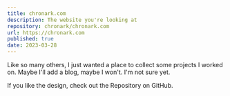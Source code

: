 ```yaml
---
title: chronark.com
description: The website you're looking at
repository: chronark/chronark.com
url: https://chronark.com
published: true
date: 2023-03-28
---
```



Like so many others, I just wanted a place to collect some projects I worked on. Maybe I'll add a blog, maybe I won't. I'm not sure yet.

If you like the design, check out the Repository on GitHub.

